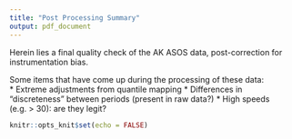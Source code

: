 ```yaml
---
title: "Post Processing Summary"
output: pdf_document
---
```


Herein lies a final quality check of the AK ASOS data, post-correction for instrumentation bias.  

Some items that have come up during the processing of these data:  
* Extreme adjustments from quantile mapping
* Differences in "discreteness" between periods (present in raw data?)
* High speeds (e.g. > 30): are they legit?

```r
knitr::opts_knit$set(echo = FALSE)

```




```r


```




```r



```


